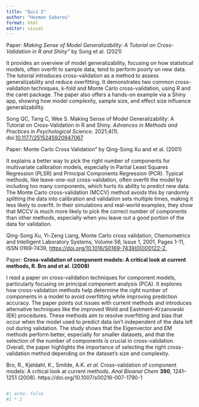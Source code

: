 ```yaml
---
title: "Quiz 2"
author: "Hooman Sabarou"
format: html
editor: visual
---
```


Paper: *Making Sense of Model Generalizability: A Tutorial on Cross-Validation in R and Shiny"* by Song et al. (2021)

It provides an overview of model generalizability, focusing on how statistical models, often overfit to sample data, tend to perform poorly on new data. The tutorial introduces cross-validation as a method to assess generalizability and reduce overfitting. It demonstrates two common cross-validation techniques, k-fold and Monte Carlo cross-validation, using R and the caret package. The paper also offers a hands-on example via a Shiny app, showing how model complexity, sample size, and effect size influence generalizability.

Song QC, Tang C, Wee S. Making Sense of Model Generalizability: A Tutorial on Cross-Validation in R and Shiny. *Advances in Methods and Practices in Psychological Science*. 2021;4(1). doi:[10.1177/2515245920947067](https://doi.org/10.1177/2515245920947067)

Paper: Monte Carlo Cross Validation" by Qing-Song Xu and et al. (2001)

It explains a better way to pick the right number of components for multivariate calibration models, especially in Partial Least Squares Regression (PLSR) and Principal Components Regression (PCR). Typical methods, like leave-one-out cross-validation, often overfit the model by including too many components, which hurts its ability to predict new data. The Monte Carlo cross-validation (MCCV) method avoids this by randomly splitting the data into calibration and validation sets multiple times, making it less likely to overfit. In their simulations and real-world examples, they show that MCCV is much more likely to pick the correct number of components than other methods, especially when you leave out a good portion of the data for validation.

Qing-Song Xu, Yi-Zeng Liang, Monte Carlo cross validation, Chemometrics and Intelligent Laboratory Systems, Volume 56, Issue 1, 2001, Pages 1-11, ISSN 0169-7439, <https://doi.org/10.1016/S0169-7439(00)00122-2.>

Paper: **Cross-validation of component models: A critical look at current methods, R. Bro and et al. (2008)**

I read a paper on cross-validation techniques for component models, particularly focusing on principal component analysis (PCA). It explores how cross-validation methods help determine the right number of components in a model to avoid overfitting while improving prediction accuracy. The paper points out issues with current methods and introduces alternative techniques like the improved Wold and Eastment–Krzanowski (EK) procedures. These methods aim to resolve overfitting and bias that occur when the model used to predict data isn't independent of the data left out during validation. The study shows that the Eigenvector and EM methods perform better, especially for smaller datasets, and that the selection of the number of components is crucial in cross-validation. Overall, the paper highlights the importance of selecting the right cross-validation method depending on the dataset's size and complexity.

Bro, R., Kjeldahl, K., Smilde, A.K. *et al.* Cross-validation of component models: A critical look at current methods. *Anal Bioanal Chem* **390**, 1241–1251 (2008). https://doi.org/10.1007/s00216-007-1790-1

```r

```

```r
#| echo: false
#2 * 2
```
